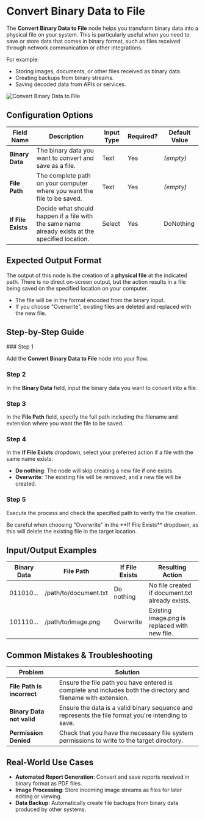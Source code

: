 
# Convert Binary Data to File

The **Convert Binary Data to File** node helps you transform binary data into a physical file on your system. This is particularly useful when you need to save or store data that comes in binary format, such as files received through network communication or other integrations.

For example:

- Storing images, documents, or other files received as binary data.
- Creating backups from binary streams.
- Saving decoded data from APIs or services.

![Convert Binary Data to File](./convert-binary-data-to-file.png)

## Configuration Options

| Field Name         | Description                                                                                      | Input Type | Required? | Default Value |
| ------------------ | ------------------------------------------------------------------------------------------------ | ---------- | --------- | ------------- |
| **Binary Data**    | The binary data you want to convert and save as a file.                                          | Text       | Yes       | _(empty)_     |
| **File Path**      | The complete path on your computer where you want the file to be saved.                          | Text       | Yes       | _(empty)_     |
| **If File Exists** | Decide what should happen if a file with the same name already exists at the specified location. | Select     | Yes       | DoNothing     |

## Expected Output Format

The output of this node is the creation of a **physical file** at the indicated path. There is no direct on-screen output, but the action results in a file being saved on the specified location on your computer.

- The file will be in the format encoded from the binary input.
- If you choose "Overwrite", existing files are deleted and replaced with the new file.

## Step-by-Step Guide

<Steps>
### Step 1

Add the **Convert Binary Data to File** node into your flow.

### Step 2

In the **Binary Data** field, input the binary data you want to convert into a file.

### Step 3

In the **File Path** field, specify the full path including the filename and extension where you want the file to be saved.

### Step 4

In the **If File Exists** dropdown, select your preferred action if a file with the same name exists:

- **Do nothing**: The node will skip creating a new file if one exists.
- **Overwrite**: The existing file will be removed, and a new file will be created.

### Step 5

Execute the process and check the specified path to verify the file creation.

</Steps>

<Callout type="warning" title="Warning">
  Be careful when choosing "Overwrite" in the **If File Exists** dropdown, as
  this will delete the existing file in the target location.
</Callout>

## Input/Output Examples

| Binary Data | File Path             | If File Exists | Resulting Action                                |
| ----------- | --------------------- | -------------- | ----------------------------------------------- |
| 011010...   | /path/to/document.txt | Do nothing     | No file created if document.txt already exists. |
| 101110...   | /path/to/image.png    | Overwrite      | Existing image.png is replaced with new file.   |

## Common Mistakes & Troubleshooting

| Problem                    | Solution                                                                                                       |
| -------------------------- | -------------------------------------------------------------------------------------------------------------- |
| **File Path is incorrect** | Ensure the file path you have entered is complete and includes both the directory and filename with extension. |
| **Binary Data not valid**  | Ensure the data is a valid binary sequence and represents the file format you're intending to save.            |
| **Permission Denied**      | Check that you have the necessary file system permissions to write to the target directory.                    |

## Real-World Use Cases

- **Automated Report Generation**: Convert and save reports received in binary format as PDF files.
- **Image Processing**: Store incoming image streams as files for later editing or viewing.
- **Data Backup**: Automatically create file backups from binary data produced by other systems.
